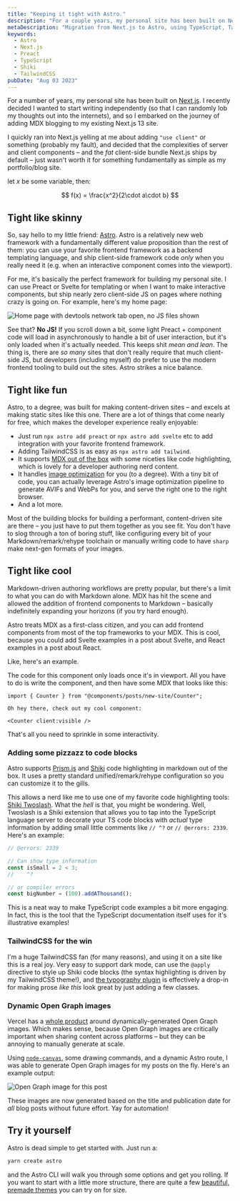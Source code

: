 ```yaml
---
title: "Keeping it tight with Astro."
description: "For a couple years, my personal site has been built on Next.js. While in the process of adding a blog feature, I figured it was a good chance to migrate to Astro."
metaDescription: "Migration from Next.js to Astro, using TypeScript, TailwindCSS, Preact and Shiki Twoslash."
keywords:
  - Astro
  - Next.js
  - Preact
  - TypeScript
  - Shiki
  - TailwindCSS
pubDate: "Aug 03 2023"
---
```



For a number of years, my personal site has been built on [Next.js](https://nextjs.org/). I recently decided I wanted to start writing independently (so that I can randomly lob my thoughts out into the internets), and so I embarked on the journey of adding MDX blogging to my existing Next.js 13 site.

I quickly ran into Next.js yelling at me about adding `"use client"` or something (probably my fault), and decided that the complexities of server and client components – and the _fat_ client-side bundle Next.js ships by default – just wasn't worth it for something fundamentally as simple as my portfolio/blog site.

let $x$ be some variable, then:

$$
f(x) = \frac{x^2}{2\cdot a\cdot b}
$$

## Tight like skinny

So, say hello to my little friend: [Astro](https://astro.build/). Astro is a relatively new web framework with a fundamentally different value proposition than the rest of them: you can use your favorite frontend framework as a backend templating language, and ship client-side framework code _only_ when you really need it (e.g. when an interactive component comes into the viewport).

For me, it's basically the perfect framework for building my personal site. I can use Preact or Svelte for templating or when I want to make interactive components, but ship nearly zero client-side JS on pages where nothing crazy is going on. For example, here's my home page:

![Home page with devtools network tab open, no JS files shown](@assets/posts/new-site/no-js.png)

See that? **No JS!** If you scroll down a bit, some light Preact + component code will load in asynchronously to handle a bit of user interaction, but it's only loaded when it's actually needed. This keeps shit _mean and lean_. The thing is, there are _so many_ sites that don't really require that much client-side JS, but developers (including myself) do prefer to use the modern frontend tooling to build out the sites. Astro strikes a nice balance.

## Tight like fun

Astro, to a degree, was built for making content-driven sites – and excels at making static sites like this one. There are a lot of things that come nearly for free, which makes the developer experience really enjoyable:

- Just run `npx astro add preact` or `npx astro add svelte` etc to add integration with your favorite frontend framework.
- Adding TailwindCSS is as easy as `npx astro add tailwind`.
- It supports [MDX out of the box](https://docs.astro.build/en/guides/markdown-content/) with some niceties like code highlighting, which is lovely for a developer authoring nerd content.
- It handles [image optimization](https://docs.astro.build/en/guides/assets/) for you (to a degree). With a tiny bit of code, you can actually leverage Astro's image optimization pipeline to generate AVIFs and WebPs for you, and serve the right one to the right browser.
- And a lot more.

Most of the building blocks for building a performant, content-driven site are there – you just have to put them together as you see fit. You don't have to slog through a ton of boring stuff, like configuring every bit of your Markdown/remark/rehype toolchain or manually writing code to have `sharp` make next-gen formats of your images.

## Tight like cool

Markdown-driven authoring workflows are pretty popular, but there's a limit to what you can do with Markdown alone. MDX has hit the scene and allowed the addition of frontend components to Markdown – basically indefinitely expanding your horizons (if you try hard enough).

Astro treats MDX as a first-class citizen, and you can add frontend components from most of the top frameworks to your MDX. This is cool, because you could add Svelte examples in a post about Svelte, and React examples in a post about React.

Like, here's an example.

<Counter client:visible />

The code for this component only loads once it's in viewport. All you have to do is write the component, and then have some MDX that looks like this:

```mdx
import { Counter } from "@components/posts/new-site/Counter";

Oh hey there, check out my cool component:

<Counter client:visible />
```

That's all you need to sprinkle in some interactivity.

### Adding some pizzazz to code blocks

Astro supports [Prism.js](https://prismjs.com/) and [Shiki](https://shiki.matsu.io/) code highlighting in markdown out of the box. It uses a pretty standard unified/remark/rehype configuration so you can customize it to the gills.

This allows a nerd like me to use one of my favorite code highlighting tools: [Shiki Twoslash](https://shikijs.github.io/twoslash/). What the _hell_ is that, you might be wondering. Well, Twoslash is a Shiki extension that allows you to tap into the TypeScript language server to decorate your TS code blocks with _actual_ type information by adding small little comments like `// ^?` or `// @errors: 2339`. Here's an example:

```ts twoslash
// @errors: 2339

// Can show type information
const isSmall = 2 < 3;
//    ^?

// or compiler errors
const bigNumber = (100).addAThousand();
```

This is a neat way to make TypeScript code examples a bit more engaging. In fact, this is the tool that the TypeScript documentation itself uses for it's illustrative examples!

### TailwindCSS for the win

I'm a huge TailwindCSS fan (for many reasons), and using it on a site like this is a real joy. Very easy to support dark mode, can use the `@apply` directive to style up Shiki code blocks (the syntax highlighting is driven by my TailwindCSS theme!), and [the typography plugin](https://tailwindcss.com/docs/typography-plugin) is effectively a drop-in for making prose _like this_ look great by just adding a few classes.

### Dynamic Open Graph images

Vercel has a [whole product](https://vercel.com/docs/concepts/functions/edge-functions/og-image-generation) around dynamically-generated Open Graph images. Which makes sense, because Open Graph images are critically important when sharing content across platforms – but they can be annoying to manually generate at scale.

Using [`node-canvas`](https://github.com/Automattic/node-canvas), some drawing commands, and a dynamic Astro route, I was able to generate Open Graph images for my posts on the fly. Here's an example output:

![Open Graph image for this post](@assets/posts/new-site/dynamic-og.png)

These images are now generated based on the title and publication date for _all_ blog posts without future effort. Yay for automation!

## Try it yourself

Astro is dead simple to get started with. Just run a:

```sh
yarn create astro
```

and the Astro CLI will walk you through some options and get you rolling. If you want to start with a little more structure, there are quite a few [beautiful, premade themes](https://astro.build/themes) you can try on for size.
